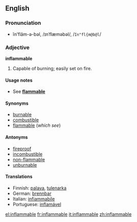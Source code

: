 ==English==
{{etystub}}
===Pronunciation===
*ĭnʹflăm-ə-bəl, /ɪnˈflæməbəl/, /<tt>In"fl{m@b@l</tt>/

===Adjective===
'''inflammable'''
# Capable of burning; easily set on fire.

====Usage notes====
*See '''[[flammable]]'''

====Synonyms====
*[[burnable]]
*[[combustible]]
*[[flammable]] (''which see'')

====Antonyms====
*[[fireproof]]
*[[incombustible]]
*[[non-flammable]]
*[[unburnable]]

====Translations====
*Finnish: [[palava]], [[tulenarka]]
*German: [[brennbar]]
*Italian: [[infiammabile]]
*Portuguese: [[inflamável]]

[[el:inflammable]]
[[fr:inflammable]]
[[it:inflammable]]
[[zh:inflammable]]